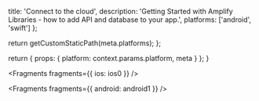 
  title: 'Connect to the cloud',
  description: 'Getting Started with Amplify Libraries - how to add API and database to your app.',
  platforms: ['android', 'swift']
};

  return getCustomStaticPath(meta.platforms);
};

  return {
    props: {
      platform: context.params.platform,
      meta
    }
  };
}


<Fragments fragments={{ ios: ios0 }} />


<Fragments fragments={{ android: android1 }} />
